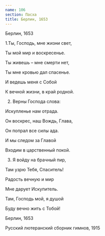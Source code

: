 ```yaml
---
name: 106
section: Пасха
title: Берлин, 1653
---
```

Берлин, 1653


1.Ты, Господь, мне жизни свет,

Ты мой мир и воскресенье.

Ты живешь – мне смерти нет,

Ты мне кровью дал спасенье.

И ведешь меня с Собой

К вечной жизни, в край родной.


2. Верны Господа слова:

Искупленье нам отрада.

Он воскрес, наш Вождь, Глава,

Он попрал все силы ада.

И мы следом за Главой

Входим в царственный покой.


3. Я войду на брачный пир, 

Там узрю Тебя, Спаситель!

Радость вечную и мир 

Мне дарует Искупитель.

Там, Господь мой, я душой

Буду вечно жить с Тобой!


Берлин, 1653

Русский лютеранский сборник гимнов, 1915